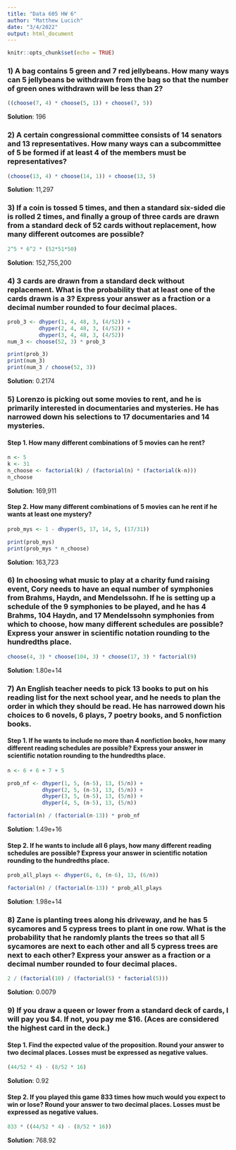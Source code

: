 ```yaml
---
title: "Data 605 HW 6"
author: "Matthew Lucich"
date: "3/4/2022"
output: html_document
---
```


```r
knitr::opts_chunk$set(echo = TRUE)
```


### 1) A bag contains 5 green and 7 red jellybeans. How many ways can 5 jellybeans be withdrawn from the bag so that the number of green ones withdrawn will be less than 2?

```r

((choose(7, 4) * choose(5, 1)) + choose(7, 5))

```

**Solution**: 196


### 2) A certain congressional committee consists of 14 senators and 13 representatives. How many ways can a subcommittee of 5 be formed if at least 4 of the members must be representatives?

```r

(choose(13, 4) * choose(14, 1)) + choose(13, 5)

```

**Solution**: 11,297


### 3) If a coin is tossed 5 times, and then a standard six-sided die is rolled 2 times, and finally a group of three cards are drawn from a standard deck of 52 cards without replacement, how many different outcomes are possible?

```r

2^5 * 6^2 * (52*51*50)

```

**Solution**: 152,755,200


### 4) 3 cards are drawn from a standard deck without replacement. What is the probability that at least one of the cards drawn is a 3? Express your answer as a fraction or a decimal number rounded to four decimal places.

```r

prob_3 <- dhyper(1, 4, 48, 3, (4/52)) + 
          dhyper(2, 4, 48, 3, (4/52)) + 
          dhyper(3, 4, 48, 3, (4/52))
num_3 <- choose(52, 3) * prob_3

print(prob_3)
print(num_3)
print(num_3 / choose(52, 3))

```

**Solution**: 0.2174


### 5) Lorenzo is picking out some movies to rent, and he is primarily interested in documentaries and mysteries. He has narrowed down his selections to 17 documentaries and 14 mysteries.

#### Step 1. How many different combinations of 5 movies can he rent?

```r

n <- 5
k <- 31
n_choose <- factorial(k) / (factorial(n) * (factorial(k-n)))
n_choose

```

**Solution**: 169,911


#### Step 2. How many different combinations of 5 movies can he rent if he wants at least one mystery?

```r

prob_mys <- 1 - dhyper(5, 17, 14, 5, (17/31))

print(prob_mys)
print(prob_mys * n_choose)

```

**Solution**: 163,723


### 6) In choosing what music to play at a charity fund raising event, Cory needs to have an equal number of symphonies from Brahms, Haydn, and Mendelssohn. If he is setting up a schedule of the 9 symphonies to be played, and he has 4 Brahms, 104 Haydn, and 17 Mendelssohn symphonies from which to choose, how many different schedules are possible? Express your answer in scientific notation rounding to the hundredths place.

```r

choose(4, 3) * choose(104, 3) * choose(17, 3) * factorial(9)

```

**Solution**: 1.80e+14


### 7) An English teacher needs to pick 13 books to put on his reading list for the next school year, and he needs to plan the order in which they should be read. He has narrowed down his choices to 6 novels, 6 plays, 7 poetry books, and 5 nonfiction books.

#### Step 1. If he wants to include no more than 4 nonfiction books, how many different reading schedules are possible? Express your answer in scientific notation rounding to the hundredths place.

```r

n <- 6 + 6 + 7 + 5

prob_nf <- dhyper(1, 5, (n-5), 13, (5/n)) + 
           dhyper(2, 5, (n-5), 13, (5/n)) + 
           dhyper(3, 5, (n-5), 13, (5/n)) +
           dhyper(4, 5, (n-5), 13, (5/n))

factorial(n) / (factorial(n-13)) * prob_nf

```

**Solution**: 1.49e+16


#### Step 2. If he wants to include all 6 plays, how many different reading schedules are possible? Express your answer in scientific notation rounding to the hundredths place.

```r

prob_all_plays <- dhyper(6, 6, (n-6), 13, (6/n))

factorial(n) / (factorial(n-13)) * prob_all_plays

```

**Solution**: 1.98e+14


### 8) Zane is planting trees along his driveway, and he has 5 sycamores and 5 cypress trees to plant in one row. What is the probability that he randomly plants the trees so that all 5 sycamores are next to each other and all 5 cypress trees are next to each other? Express your answer as a fraction or a decimal number rounded to four decimal places.

```r

2 / (factorial(10) / (factorial(5) * factorial(5)))

```

**Solution**: 0.0079


### 9) If you draw a queen or lower from a standard deck of cards, I will pay you $4. If not, you pay me $16. (Aces are considered the highest card in the deck.)

#### Step 1. Find the expected value of the proposition. Round your answer to two decimal places. Losses must be expressed as negative values.

```r

(44/52 * 4) - (8/52 * 16)

```

**Solution**: 0.92


#### Step 2. If you played this game 833 times how much would you expect to win or lose? Round your answer to two decimal places. Losses must be expressed as negative values.

```r

833 * ((44/52 * 4) - (8/52 * 16))

```

**Solution**: 768.92

